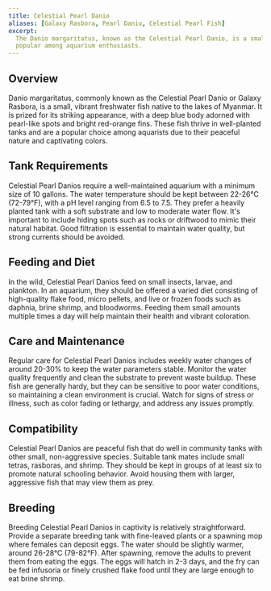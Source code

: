 ```yaml
---
title: Celestial Pearl Danio
aliases: [Galaxy Rasbora, Pearl Danio, Celestial Pearl Fish]
excerpt:
  The Danio margaritatus, known as the Celestial Pearl Danio, is a small, colorful freshwater fish native to Myanmar,
  popular among aquarium enthusiasts.
---
```


## Overview

Danio margaritatus, commonly known as the Celestial Pearl Danio or Galaxy Rasbora, is a small, vibrant freshwater fish
native to the lakes of Myanmar. It is prized for its striking appearance, with a deep blue body adorned with pearl-like
spots and bright red-orange fins. These fish thrive in well-planted tanks and are a popular choice among aquarists due
to their peaceful nature and captivating colors.

## Tank Requirements

Celestial Pearl Danios require a well-maintained aquarium with a minimum size of 10 gallons. The water temperature
should be kept between 22-26°C (72-79°F), with a pH level ranging from 6.5 to 7.5. They prefer a heavily planted tank
with a soft substrate and low to moderate water flow. It's important to include hiding spots such as rocks or driftwood
to mimic their natural habitat. Good filtration is essential to maintain water quality, but strong currents should be
avoided.

## Feeding and Diet

In the wild, Celestial Pearl Danios feed on small insects, larvae, and plankton. In an aquarium, they should be offered
a varied diet consisting of high-quality flake food, micro pellets, and live or frozen foods such as daphnia, brine
shrimp, and bloodworms. Feeding them small amounts multiple times a day will help maintain their health and vibrant
coloration.

## Care and Maintenance

Regular care for Celestial Pearl Danios includes weekly water changes of around 20-30% to keep the water parameters
stable. Monitor the water quality frequently and clean the substrate to prevent waste buildup. These fish are generally
hardy, but they can be sensitive to poor water conditions, so maintaining a clean environment is crucial. Watch for
signs of stress or illness, such as color fading or lethargy, and address any issues promptly.

## Compatibility

Celestial Pearl Danios are peaceful fish that do well in community tanks with other small, non-aggressive species.
Suitable tank mates include small tetras, rasboras, and shrimp. They should be kept in groups of at least six to promote
natural schooling behavior. Avoid housing them with larger, aggressive fish that may view them as prey.

## Breeding

Breeding Celestial Pearl Danios in captivity is relatively straightforward. Provide a separate breeding tank with
fine-leaved plants or a spawning mop where females can deposit eggs. The water should be slightly warmer, around 26-28°C
(79-82°F). After spawning, remove the adults to prevent them from eating the eggs. The eggs will hatch in 2-3 days, and
the fry can be fed infusoria or finely crushed flake food until they are large enough to eat brine shrimp.
